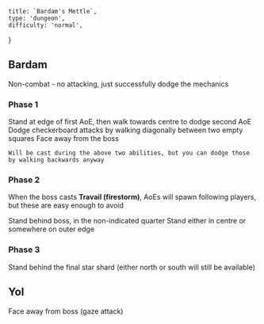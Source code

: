     title: `Bardam's Mettle`,
    type: 'dungeon',
    difficulty: 'normal',
}

## Bardam

Non-combat - no attacking, just successfully dodge the mechanics

### Phase 1

<Trigger color="orange" type="on cast" trigger="Travail">
    Stand at edge of first AoE, then walk towards centre to dodge second AoE
</Trigger>

<Trigger color="blue" type="on cast" trigger="Spear charge">
    Dodge checkerboard attacks by walking diagonally between two empty squares
</Trigger>

<Trigger color="red" type="on cast" trigger="Empty Gaze">
    Face away from the boss

    Will be cast during the above two abilities, but you can dodge those by walking backwards anyway
</Trigger>

### Phase 2

When the boss casts **Travail (firestorm)**, AoEs will spawn following players, but these are easy enough to avoid

<Trigger type="on cast" trigger="Heavy strike">
    Stand behind boss, in the non-indicated quarter
</Trigger>

<Trigger type="on cast" trigger="Star fall">
    Stand either in centre or somewhere on outer edge
</Trigger>

### Phase 3

<Trigger color="red" type="before" trigger="Meteor falls">
    Stand behind the final star shard (either north or south will still be available)
</Trigger>

## Yol

<Trigger type="on cast" trigger="Eye of the Fierce">
    Face away from boss (gaze attack)
</Trigger>
